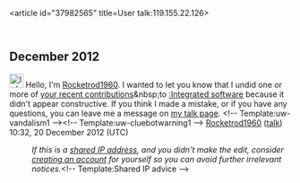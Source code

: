 <article id="37982565" title=User talk:119.155.22.126>
	<talkpage id="37982565" title="User talk:119.155.22.126">

== December 2012 ==
[[File:Information.svg|25px|alt=|link=]] Hello, I'm [[User:Rocketrod1960|Rocketrod1960]]. I wanted to let you know that I undid one or more of [[Special:Contributions/119.155.22.126|your recent contributions]]&amp;nbsp;to [[:Integrated software]] because it didn't appear constructive. If you think I made a mistake, or if you have any questions, you can leave me a message on [[User_talk:Rocketrod1960|my talk page]]. &lt;!-- Template:uw-vandalism1 --&gt;&lt;!-- Template:uw-cluebotwarning1 --&gt;   [[User:Rocketrod1960|Rocketrod1960]] ([[User talk:Rocketrod1960|talk]]) 10:32, 20 December 2012 (UTC)
:''If this is a [[Network address translation|shared IP address]], and you didn't make the edit, consider [[Wikipedia:Why create an account?|creating an account]] for yourself so you can avoid further irrelevant notices.''&lt;!-- Template:Shared IP advice --&gt;
	</talkpage>
</article>